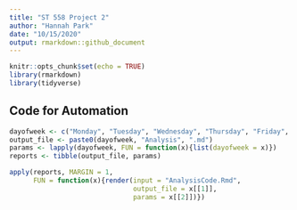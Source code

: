 ```yaml
---
title: "ST 558 Project 2"
author: "Hannah Park"
date: "10/15/2020"
output: rmarkdown::github_document
---
```


```r
knitr::opts_chunk$set(echo = TRUE)
library(rmarkdown)
library(tidyverse)
```

## Code for Automation  
```r
dayofweek <- c("Monday", "Tuesday", "Wednesday", "Thursday", "Friday", "Saturday", "Sunday")
output_file <- paste0(dayofweek, "Analysis", ".md")
params <- lapply(dayofweek, FUN = function(x){list(dayofweek = x)})
reports <- tibble(output_file, params)

apply(reports, MARGIN = 1, 
      FUN = function(x){render(input = "AnalysisCode.Rmd",
                               output_file = x[[1]],
                               params = x[[2]])})
```

